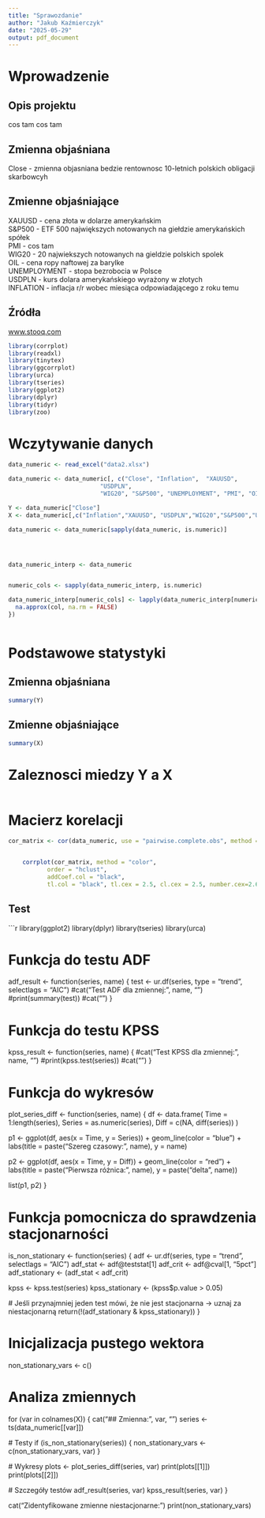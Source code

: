```yaml
---
title: "Sprawozdanie"
author: "Jakub Kaźmierczyk"
date: "2025-05-29"
output: pdf_document
---
```


# Wprowadzenie

## Opis projektu

cos tam cos tam

## Zmienna objaśniana

Close - zmienna objasniana bedzie rentownosc 10-letnich polskich obligacji skarbowcyh

## Zmienne objaśniające

XAUUSD - cena złota w dolarze amerykańskim\
S&P500 - ETF 500 największych notowanych na giełdzie amerykańskich spółek\
PMI - cos tam\
WIG20 - 20 najwiekszych notowanych na gieldzie polskich spolek\
OIL - cena ropy naftowej za barylke\
UNEMPLOYMENT - stopa bezrobocia w Polsce\
USDPLN - kurs dolara amerykańskiego wyrażony w złotych\
INFLATION - inflacja r/r wobec miesiąca odpowiadającego z roku temu\

## Źródła

[www.stooq.com](https://stooq.pl)\

```r
library(corrplot)
library(readxl)
library(tinytex)
library(ggcorrplot)
library(urca)      
library(tseries)   
library(ggplot2)   
library(dplyr)     
library(tidyr)
library(zoo)


```

# Wczytywanie danych

```r

data_numeric <- read_excel("data2.xlsx")

data_numeric <- data_numeric[, c("Close", "Inflation",  "XAUUSD", 
                          "USDPLN",  
                          "WIG20", "S&P500", "UNEMPLOYMENT", "PMI", "OIL")]

Y <- data_numeric["Close"]
X <- data_numeric[,c("Inflation","XAUUSD", "USDPLN","WIG20","S&P500","UNEMPLOYMENT","PMI","OIL")]

data_numeric <- data_numeric[sapply(data_numeric, is.numeric)]




data_numeric_interp <- data_numeric


numeric_cols <- sapply(data_numeric_interp, is.numeric)

data_numeric_interp[numeric_cols] <- lapply(data_numeric_interp[numeric_cols], function(col) {
  na.approx(col, na.rm = FALSE)
})



```

# Podstawowe statystyki

## Zmienna objaśniana

```r
summary(Y)
```

## Zmienne objaśniające

```r
summary(X)

```

# Zaleznosci miedzy Y a X

```r

```

# Macierz korelacji

```r
cor_matrix <- cor(data_numeric, use = "pairwise.complete.obs", method = "pearson")


    corrplot(cor_matrix, method = "color",
           order = "hclust",
           addCoef.col = "black", 
           tl.col = "black", tl.cex = 2.5, cl.cex = 2.5, number.cex=2.6)
```

## Test

```r

library(ggplot2)
library(dplyr)
library(tseries)
library(urca)

# Funkcja do testu ADF
adf_result <- function(series, name) {
  test <- ur.df(series, type = "trend", selectlags = "AIC")
  #cat("Test ADF dla zmiennej:", name, "\n")
  #print(summary(test))
  #cat("\n\n")
}

# Funkcja do testu KPSS
kpss_result <- function(series, name) {
  #cat("Test KPSS dla zmiennej:", name, "\n")
  #print(kpss.test(series))
  #cat("\n\n")
}

# Funkcja do wykresów
plot_series_diff <- function(series, name) {
  df <- data.frame(
    Time = 1:length(series),
    Series = as.numeric(series),
    Diff = c(NA, diff(series))
  )

  p1 <- ggplot(df, aes(x = Time, y = Series)) +
    geom_line(color = "blue") +
    labs(title = paste("Szereg czasowy:", name), y = name)

  p2 <- ggplot(df, aes(x = Time, y = Diff)) +
    geom_line(color = "red") +
    labs(title = paste("Pierwsza różnica:", name), y = paste("delta", name))

  list(p1, p2)
}

# Funkcja pomocnicza do sprawdzenia stacjonarności
is_non_stationary <- function(series) {
  adf <- ur.df(series, type = "trend", selectlags = "AIC")
  adf_stat <- adf@teststat[1]
  adf_crit <- adf@cval[1, "5pct"]
  adf_stationary <- (adf_stat < adf_crit)

  kpss <- kpss.test(series)
  kpss_stationary <- (kpss$p.value > 0.05)

  # Jeśli przynajmniej jeden test mówi, że nie jest stacjonarna → uznaj za niestacjonarną
  return(!(adf_stationary & kpss_stationary))
}

# Inicjalizacja pustego wektora
non_stationary_vars <- c()

# Analiza zmiennych
for (var in colnames(X)) {
  cat("## Zmienna:", var, "\n\n")
  series <- ts(data_numeric[[var]])

  # Testy
  if (is_non_stationary(series)) {
    non_stationary_vars <- c(non_stationary_vars, var)
  }

  # Wykresy
  plots <- plot_series_diff(series, var)
  print(plots[[1]])
  print(plots[[2]])

  # Szczegóły testów
  adf_result(series, var)
  kpss_result(series, var)
}

cat("Zidentyfikowane zmienne niestacjonarne:\n")
print(non_stationary_vars)

